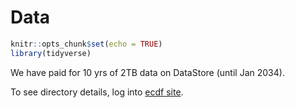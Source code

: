 # Data

```r
knitr::opts_chunk$set(echo = TRUE)
library(tidyverse)

```

We have paid for 10 yrs of 2TB data on DataStore (until Jan 2034).  

To see directory details, log into [ecdf site](https://registration.ecdf.ed.ac.uk/storage).  

